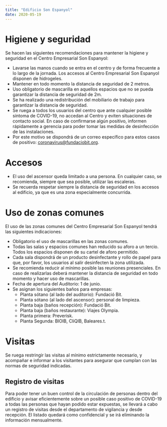 ```yaml
---
title: "Edificio Son Espanyol"
date: 2020-05-19
---
```


# Higiene y seguridad

Se hacen las siguientes recomendaciones para mantener la higiene y seguridad en el Centro Empresarial Son Espanyol:

- Lavarse las manos cuando se entra en el centro y de forma frecuente a lo largo de la jornada. Los accesos al Centro Empresarial Son Espanyol disponen de hidrogeles.
- Mantener en todo momento la distancia de seguridad de 2 metros.
- Uso obligatorio de mascarilla en aquellos espacios que no se pueda garantizar la distancia de seguridad de 2m.
- Se ha realizado una redistribución del mobiliario de trabajo para garantizar la distancia de seguridad.
- Se ruega a todos los usuarios del centro que ante cualquier posible síntoma de COVID-19, no accedan al Centro y eviten situaciones de contacto social. En caso de confirmarse algún positivo, informen rápidamente a gerencia para poder tomar las medidas de desinfección de las instalaciones.
- Por este motivo se dispondrá de un correo específico para estos casos de positivo: coronavirus@fundaciobit.org.

# Accesos

- El uso del ascensor queda limitado a una persona. En cualquier caso, se recomienda, siempre que sea posible, utilizar las escaleras.
- Se recuerda respetar siempre la distancia de seguridad en los accesos al edificio, ya que es una zona especialmente concurrida.

# Uso de zonas comunes

El uso de las zonas comunes del Centro Empresarial Son Espanyol tendrá las siguientes indicaciones:

- Obligatorio el uso de mascarillas en las zonas comunes.
- Todas las salas y espacios comunes han reducido su aforo a un tercio. Todos los espacios disponen de su cartel de aforo permitido.
- Cada sala dispondrá de un producto desinfectante y rollo de papel para que, por favor, los usuarios al salir desinfecten la zona utilizada.
- Se recomienda reducir al mínimo posible las reuniones presenciales. En caso de realizarlas deberá mantener la distancia de seguridad en todo momento y hacer uso de mascarillas.
- Fecha de apertura del Auditorio: 1 de junio.
- Se asignan los siguientes baños para empresas:
  - Planta sótano (al lado del auditorio): Fundació Bit.
  - Planta sótano (al lado del ascensor): personal de limpieza.
  - Planta baja (baños recepción): Fundació Bit.
  - Planta baja (baños restaurante): Viajes Olympia.
  - Planta primera: Preverisk.
  - Planta Segunda: BIOIB, CliQIB, Baleares.t.

# Visitas

Se ruega restringir las visitas al mínimo estrictamente necesario, y acompañar e informar a los visitantes para asegurar que cumplan con las normas de seguridad indicadas.

## Registro de visitas

Para poder tener un buen control de la circulación de personas dentro del edificio y avisar eficientemente sobre un posible caso positivo de COVID-19 a todas las personas que hayan podido estar expuestas, se llevará a cabo un registro de visitas desde el departamento de vigilancia y desde recepción. El listado quedará como confidencial y se irá eliminando la información mensualmente.
